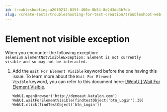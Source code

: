 ```yaml
---
id: troubleshooting-a26f0212-839f-400e-8b54-8e2d3dd3b7db
slug: /create-tests/troubleshooting-for-test-creation/troubleshoot-web-automated-testing/element-not-visible-exception
---
```


# Element not visible exception

When you encounter the following exception: <code>selenium.ElementNotVisibleException: Element is not currently visible and so may not be interacted.</code>

1.  Add the <code>Wait For Element Visible</code> keyword before the one having this issue. To learn more about the <code>Wait For Element Visible</code> keyword, you can refer to this document here: [\[WebUI\] Wait For Element Visible](/create-tests/keywords/keyword-description-in-katalon-studio/web-ui-keywords/webui-wait-for-element-visible).

    ```
    WebUI.openBrowser('http://demoaut.katalon.com')
    WebUI.waitForElementVisible(findtestObject('btn_Login'),30)
    WebUI.click(findTestObject('btn_Login'))
    ```